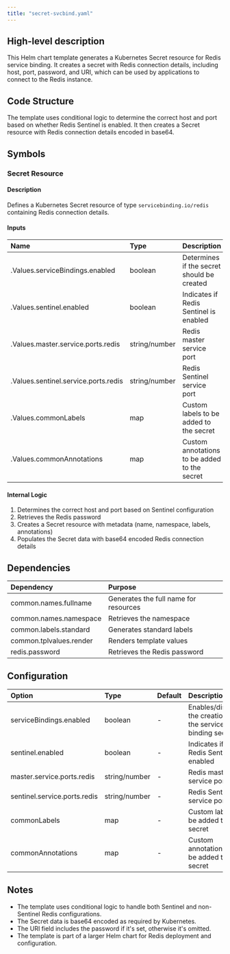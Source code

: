 ```yaml
---
title: "secret-svcbind.yaml"
---
```


## High-level description
This Helm chart template generates a Kubernetes Secret resource for Redis service binding. It creates a secret with Redis connection details, including host, port, password, and URI, which can be used by applications to connect to the Redis instance.

## Code Structure
The template uses conditional logic to determine the correct host and port based on whether Redis Sentinel is enabled. It then creates a Secret resource with Redis connection details encoded in base64.

## Symbols

### Secret Resource
#### Description
Defines a Kubernetes Secret resource of type `servicebinding.io/redis` containing Redis connection details.

#### Inputs
| Name | Type | Description |
|:-----|:-----|:------------|
| .Values.serviceBindings.enabled | boolean | Determines if the secret should be created |
| .Values.sentinel.enabled | boolean | Indicates if Redis Sentinel is enabled |
| .Values.master.service.ports.redis | string/number | Redis master service port |
| .Values.sentinel.service.ports.redis | string/number | Redis Sentinel service port |
| .Values.commonLabels | map | Custom labels to be added to the secret |
| .Values.commonAnnotations | map | Custom annotations to be added to the secret |

#### Internal Logic
1. Determines the correct host and port based on Sentinel configuration
2. Retrieves the Redis password
3. Creates a Secret resource with metadata (name, namespace, labels, annotations)
4. Populates the Secret data with base64 encoded Redis connection details

## Dependencies
| Dependency | Purpose |
|:-----------|:--------|
| common.names.fullname | Generates the full name for resources |
| common.names.namespace | Retrieves the namespace |
| common.labels.standard | Generates standard labels |
| common.tplvalues.render | Renders template values |
| redis.password | Retrieves the Redis password |

## Configuration
| Option | Type | Default | Description |
|:-------|:-----|:--------|:------------|
| serviceBindings.enabled | boolean | - | Enables/disables the creation of the service binding secret |
| sentinel.enabled | boolean | - | Indicates if Redis Sentinel is enabled |
| master.service.ports.redis | string/number | - | Redis master service port |
| sentinel.service.ports.redis | string/number | - | Redis Sentinel service port |
| commonLabels | map | - | Custom labels to be added to the secret |
| commonAnnotations | map | - | Custom annotations to be added to the secret |

## Notes
- The template uses conditional logic to handle both Sentinel and non-Sentinel Redis configurations.
- The Secret data is base64 encoded as required by Kubernetes.
- The URI field includes the password if it's set, otherwise it's omitted.
- The template is part of a larger Helm chart for Redis deployment and configuration.